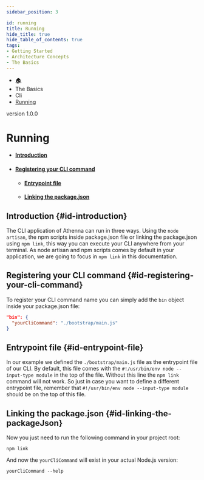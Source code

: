 ```yaml
---
sidebar_position: 3

id: running
title: Running
hide_title: true
hide_table_of_contents: true
tags:
- Getting Started
- Architecture Concepts
- The Basics
---
```


<nav aria-label="breadcrumbs">
    <ul class="breadcrumbs">
        <li class="breadcrumbs__item">
            <a class="breadcrumbs__link" href="/">🏠</a>
        </li>
        <li class="breadcrumbs__item">
            <a class="breadcrumbs__link">The Basics</a>
        </li>
        <li class="breadcrumbs__item">
            <a class="breadcrumbs__link">Cli</a>
        </li>
        <li class="breadcrumbs__item">
            <a class="breadcrumbs__link" href="/docs/the-basics/cli/running">Running</a>
        </li>
    </ul>
</nav>

<span class="badge badge--secondary margin-top-bot">version 1.0.0</span>

# Running

- #### [Introduction](#id-introduction)
- #### [Registering your CLI command](#id-registering-your-cli-command)
  - #### [Entrypoint file](#id-entrypoint-file)
  - #### [Linking the package.json](#id-linking-the-packageJson)

## Introduction {#id-introduction}

The CLI application of Athenna can run in three ways. Using the `node artisan`, the npm scripts inside package.json file
or linking the package.json using `npm link`, this way you can execute your CLI anywhere from your terminal. As node artisan
and npm scripts comes by default in your application, we are going to focus in `npm link` in this documentation.

## Registering your CLI command {#id-registering-your-cli-command}

To register your CLI command name you can simply add the `bin` object inside your package.json file:

```json
"bin": {
  "yourCliCommand": "./bootstrap/main.js"
}
```

## Entrypoint file {#id-entrypoint-file}

In our example we defined the `./bootstrap/main.js` file as the entrypoint file of our CLI. By default, this file
comes with the `#!/usr/bin/env node --input-type module` in the top of the file. Without this line the `npm link` command will not work.
So just in case you want to define a different entrypoint file, remember that `#!/usr/bin/env node --input-type module` should be on the top
of this file.

## Linking the package.json {#id-linking-the-packageJson}

Now you just need to run the following command in your project root:

```shell
npm link
```

And now the `yourCliCommand` will exist in your actual Node.js version:

```shell
yourCliCommand --help
```
